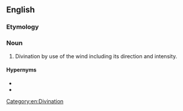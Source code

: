 ==English==

===Etymology===
{{confix|en|anemo|scopy}}

===Noun===
{{en-noun|-}}

# Divination by use of the wind including its direction and intensity.

====Hypernyms====
* {{l|en|aeromancy}}
* {{l|en|austromancy}}

[[Category:en:Divination]]